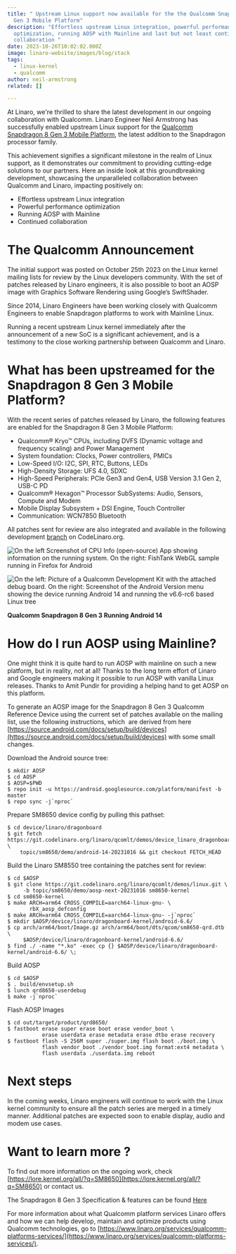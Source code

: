 ```yaml
---
title: " Upstream Linux support now available for the the Qualcomm Snapdragon 8
  Gen 3 Mobile Platform"
description: "Effortless upstream Linux integration, powerful performance
  optimization, running AOSP with Mainline and last but not least continued
  collaboration "
date: 2023-10-26T10:02:02.000Z
image: linaro-website/images/blog/stack
tags:
  - linux-kernel
  - qualcomm
author: neil-armstrong
related: []

---
```


At Linaro, we're thrilled to share the latest development in our ongoing collaboration with Qualcomm. Linaro Engineer Neil Armstrong has successfully enabled upstream Linux support for the [Qualcomm Snapdragon 8 Gen 3 Mobile Platform](https://www.qualcomm.com/products/mobile/snapdragon/smartphones/snapdragon-8-series-mobile-platforms/snapdragon-8-gen-3-mobile-platform), the latest addition to the Snapdragon processor family.

This achievement signifies a significant milestone in the realm of Linux support, as it demonstrates our commitment to providing cutting-edge solutions to our partners. Here an inside look at this groundbreaking development, showcasing the unparalleled collaboration between Qualcomm and Linaro, impacting positively on:

* Effortless upstream Linux integration
* Powerful performance optimization
* Running AOSP with Mainline
* Continued collaboration 

# The Qualcomm Announcement

The initial support was posted on October 25th 2023 on the Linux kernel mailing lists for review by the Linux developers community. With the set of patches released by Linaro engineers, it is also possible to boot an AOSP image with Graphics Software Rendering using Google’s SwiftShader.

Since 2014, Linaro Engineers have been working closely with Qualcomm Engineers to enable Snapdragon platforms to work with Mainline Linux.

Running a recent upstream Linux kernel immediately after the announcement of a new SoC is a significant achievement, and is a testimony to the close working partnership between Qualcomm and Linaro.

# What has been upstreamed for the Snapdragon 8 Gen 3 Mobile Platform?

With the recent series of patches released by Linaro, the following features are enabled for the Snapdragon 8 Gen 3 Mobile Platform:

* Qualcomm® Kryo™ CPUs, including DVFS (Dynamic voltage and frequency scaling) and Power Management
* System foundation: Clocks, Power controllers, PMICs
* Low-Speed I/O: I2C, SPI, RTC, Buttons, LEDs
* High-Density Storage: UFS 4.0, SDXC
* High-Speed Peripherals: PCIe Gen3 and Gen4, USB Version 3.1 Gen 2, USB-C PD
* Qualcomm® Hexagon™ Processor SubSystems: Audio, Sensors, Compute and Modem
* Mobile Display Subsystem + DSI Engine, Touch Controller
* Communication: WCN7850 Bluetooth

All patches sent for review are also integrated and available in the following development [branch](https://git.codelinaro.org/linaro/qcomlt/demos/linux/-/tree/topic/sm8650/demo/aosp-next-20231016) on CodeLinaro.org.

![On the left Screenshot of CPU Info (open-source) App showing information on the running system. On the right: FishTank WebGL sample running in Firefox for Android](/linaro-website/images/blog/snapdragon-8-gen-3-mobile-platform)

![On the left: Picture of a Qualcomm Development Kit with the attached debug board. On the right: Screenshot of the Android Version menu showing the device running Android 14 and running the v6.6-rc6 based Linux tree](/linaro-website/images/blog/development-kit-and-screenshot-of-the-android-version-menu-)

**Qualcomm Snapdragon 8 Gen 3 Running Android 14**

# How do I run AOSP using Mainline?

One might think it is quite hard to run AOSP with mainline on such a new platform, but in reality, not at all! Thanks to the long term effort of Linaro and Google engineers making it possible to run AOSP with vanilla Linux releases. Thanks to Amit Pundir for providing a helping hand to get AOSP on this platform.

To generate an AOSP image for the Snapdragon 8 Gen 3 Qualcomm Reference Device using the current set of patches available on the mailing list, use the following instructions, which  are derived from here [https://source.android.com/docs/setup/build/devices](https://source.android.com/docs/setup/build/devices) with some small changes.

Download the Android source tree:

```
$ mkdir AOSP
$ cd AOSP
$ AOSP=$PWD
$ repo init -u https://android.googlesource.com/platform/manifest -b master
$ repo sync -j`nproc`
```

Prepare SM8650 device config by pulling this pathset:

```
$ cd device/linaro/dragonboard
$ git fetch https://git.codelinaro.org/linaro/qcomlt/demos/device_linaro_dragonboard.git \
	topic/sm8650/demo/android-14-20231016 && git checkout FETCH_HEAD
```

Build the Linaro SM8550 tree containing the patches sent for review:

```
$ cd $AOSP
$ git clone https://git.codelinaro.org/linaro/qcomlt/demos/linux.git \
	 -b topic/sm8650/demo/aosp-next-20231016 sm8650-kernel
$ cd sm8650-kernel
$ make ARCH=arm64 CROSS_COMPILE=aarch64-linux-gnu- \
       rbX_aosp_defconfig
$ make ARCH=arm64 CROSS_COMPILE=aarch64-linux-gnu- -j`nproc`
$ mkdir $AOSP/device/linaro/dragonboard-kernel/android-6.6/
$ cp arch/arm64/boot/Image.gz arch/arm64/boot/dts/qcom/sm8650-qrd.dtb \
	 $AOSP/device/linaro/dragonboard-kernel/android-6.6/
$ find ./ -name "*.ko" -exec cp {} $AOSP/device/linaro/dragonboard-kernel/android-6.6/ \;
```

Build AOSP

```
$ cd $AOSP
$ . build/envsetup.sh
$ lunch qrd8650-userdebug
$ make -j`nproc`
```

Flash AOSP Images

```
$ cd out/target/product/qrd8650/
$ fastboot erase super erase boot erase vendor_boot \
           erase userdata erase metadata erase dtbo erase recovery
$ fastboot flash -S 256M super ./super.img flash boot ./boot.img \ 
           flash vendor_boot ./vendor_boot.img format:ext4 metadata \
           flash userdata ./userdata.img reboot
```

# Next steps

In the coming weeks, Linaro engineers will continue to work with the Linux kernel community to ensure all the patch series are merged in a timely manner. Additional patches are expected soon to enable display, audio and modem use cases.

# Want to learn more ?

To find out more information on the ongoing work, check  [https://lore.kernel.org/all/?q=SM8650](https://lore.kernel.org/all/?q=SM8650) or contact us.

The Snapdragon 8 Gen 3 Specification & features can be found [Here](https://www.qualcomm.com/content/dam/qcomm-martech/dm-assets/images/company/news-media/media-center/press-kits/snapdragon-summit-2023/documents/Snapdragon8Gen3_%20ProductBrief.pdf) 

For more information about what Qualcomm platform services Linaro offers and how we can help develop, maintain and optimize products using Qualcomm technologies, go to [https://www.linaro.org/services/qualcomm-platforms-services/](https://www.linaro.org/services/qualcomm-platforms-services/).
